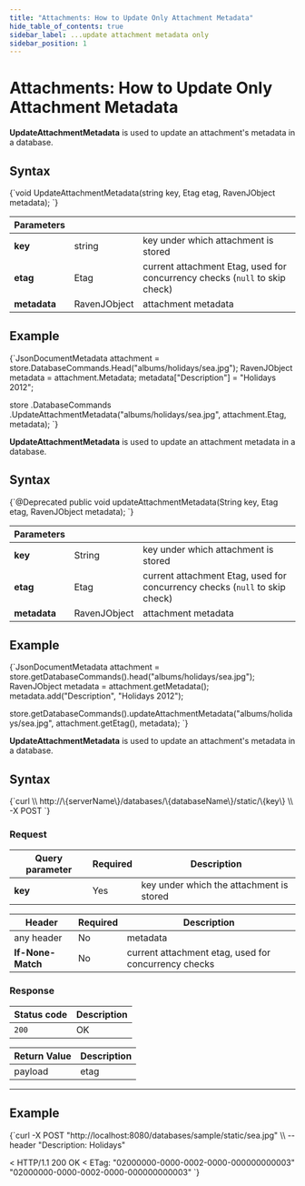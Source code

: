 ---
title: "Attachments: How to Update Only Attachment Metadata"
hide_table_of_contents: true
sidebar_label: ...update attachment metadata only
sidebar_position: 1
---




# Attachments: How to Update Only Attachment Metadata
<LanguageSwitcher supportedLanguages={supportedLanguages} />
<LanguageContent language="csharp">


**UpdateAttachmentMetadata** is used to update an attachment's metadata in a database.

## Syntax

<TabItem value="update_1" label="update_1">
<CodeBlock language="csharp">
{`void UpdateAttachmentMetadata(string key, Etag etag, RavenJObject metadata);
`}
</CodeBlock>
</TabItem>

| Parameters | | |
| ------------- | ------------- | ----- |
| **key** | string | key under which attachment is stored |
| **etag** | Etag | current attachment Etag, used for concurrency checks (`null` to skip check) |
| **metadata** | RavenJObject | attachment metadata |

## Example

<TabItem value="update_2" label="update_2">
<CodeBlock language="csharp">
{`JsonDocumentMetadata attachment = store.DatabaseCommands.Head("albums/holidays/sea.jpg");
RavenJObject metadata = attachment.Metadata;
metadata["Description"] = "Holidays 2012";

store
	.DatabaseCommands
	.UpdateAttachmentMetadata("albums/holidays/sea.jpg", attachment.Etag, metadata);
`}
</CodeBlock>
</TabItem>


</LanguageContent>
<LanguageContent language="java">


**UpdateAttachmentMetadata** is used to update an attachment metadata in a database.

## Syntax

<TabItem value="update_1" label="update_1">
<CodeBlock language="java">
{`@Deprecated
public void updateAttachmentMetadata(String key, Etag etag, RavenJObject metadata);
`}
</CodeBlock>
</TabItem>

| Parameters | | |
| ------------- | ------------- | ----- |
| **key** | String | key under which attachment is stored |
| **etag** | Etag | current attachment Etag, used for concurrency checks (`null` to skip check) |
| **metadata** | RavenJObject | attachment metadata |

## Example

<TabItem value="update_2" label="update_2">
<CodeBlock language="java">
{`JsonDocumentMetadata attachment = store.getDatabaseCommands().head("albums/holidays/sea.jpg");
RavenJObject metadata = attachment.getMetadata();
metadata.add("Description", "Holidays 2012");

store.getDatabaseCommands().updateAttachmentMetadata("albums/holidays/sea.jpg", attachment.getEtag(), metadata);
`}
</CodeBlock>
</TabItem>


</LanguageContent>
<LanguageContent language="http">


**UpdateAttachmentMetadata** is used to update an attachment's metadata in a database.

## Syntax

<TabItem value="json" label="json">
<CodeBlock language="json">
{`curl \\
	http://\{serverName\}/databases/\{databaseName\}/static/\{key\} \\
	-X POST
`}
</CodeBlock>
</TabItem>

### Request

| Query parameter | Required | Description |
| ------------- | -- | ---- |
| **key** | Yes |  key under which the attachment is stored |

| Header | Required | Description |
| --------| ------- | --- |
| any header | No |  metadata |
| **If-None-Match** | No | current attachment etag, used for concurrency checks |

### Response

| Status code | Description |
| ----------- | - |
| `200` | OK |

| Return Value | Description |
| ------------- | ------------- |
| payload | etag |

---

## Example

<TabItem value="json" label="json">
<CodeBlock language="json">
{`curl -X POST "http://localhost:8080/databases/sample/static/sea.jpg" \\
	--header "Description: Holidays"

< HTTP/1.1 200 OK
< ETag: "02000000-0000-0002-0000-000000000003"
"02000000-0000-0002-0000-000000000003"
`}
</CodeBlock>
</TabItem>


</LanguageContent>

<!---
- [How to get attachment metadata only?](../../../../client-api/commands/attachments/how-to/get-attachment-metadata-only)
- [PutAttachment](../../../../client-api/commands/attachments/put)

-->